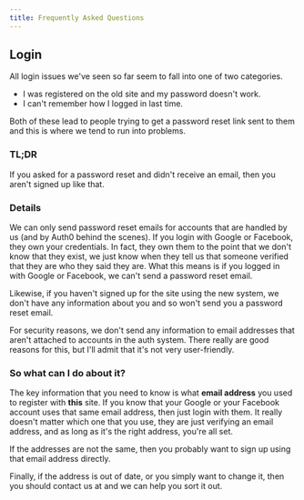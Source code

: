 ```yaml
---
title: Frequently Asked Questions
---
```


## Login

All login issues we've seen so far seem to fall into one of two categories.

* I was registered on the old site and my password doesn't work.
* I can't remember how I logged in last time.

Both of these lead to people trying to get a password reset link sent to them and this is where we tend to run
into problems.

### TL;DR

If you asked for a password reset and didn't receive an email, then you aren't signed up like that.

### Details

We can only send password reset emails for accounts that are handled by us (and by Auth0 behind the scenes). If
you login with Google or Facebook, they own your credentials. In fact, they own them to the point that we don't
know that they exist, we just know when they tell us that someone verified that they are who they said they are.
What this means is if you logged in with Google or Facebook, we can't send a password reset email.

Likewise, if you haven't signed up for the site using the new system, we don't have any information about you and
so won't send you a password reset email.

For security reasons, we don't send any information to email addresses that aren't attached to accounts in the
auth system. There really are good reasons for this, but I'll admit that it's not very user-friendly.

### So what can I do about it?

The key information that you need to know is what **email address** you used to register with
**this** site. If you know that your Google or your Facebook account uses that same email address,
then just login with them. It really doesn't matter which one that you use, they are just verifying an email
address, and as long as it's the right address, you're all set.

If the addresses are not the same, then you probably want to sign up using that email address directly.

Finally, if the address is out of date, or you simply want to change it, then you should contact us at
<ContactEmail /> and we can help you sort it out.
